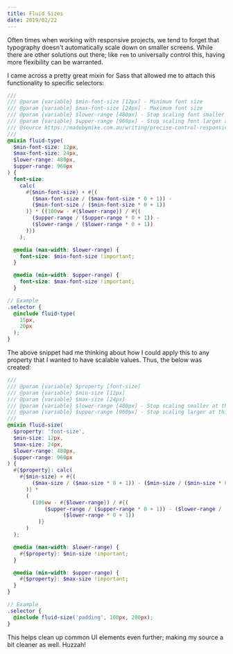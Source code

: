 ```yaml
---
title: Fluid Sizes
date: 2019/02/22
---
```


Often times when working with responsive projects, we tend to forget that typography doesn't automatically scale down on smaller screens. While there are other solutions out there; like `rem` to universally control this, having more flexibility can be warranted.

I came across a pretty great mixin for Sass that allowed me to attach this functionality to specific selectors:

```scss
///
/// @param {variable} $min-font-size [12px] - Minimum font size
/// @param {variable} $max-font-size [24px] - Maximum font size
/// @param {variable} $lower-range [480px] - Stop scaling font smaller at this screen resolution
/// @param {variable} $upper-range [960px] - Stop scaling font larger at this screen resolution
/// @source https://madebymike.com.au/writing/precise-control-responsive-typography/
///
@mixin fluid-type(
  $min-font-size: 12px,
  $max-font-size: 24px,
  $lower-range: 480px,
  $upper-range: 960px
) {
  font-size:
    calc(
      #{$min-font-size} + #{(
        ($max-font-size / ($max-font-size * 0 + 1)) -
        ($min-font-size / ($min-font-size * 0 + 1))
      )} * ((100vw - #{$lower-range}) / #{(
        ($upper-range / ($upper-range * 0 + 1)) -
        ($lower-range / ($lower-range * 0 + 1))
      )})
    );

  @media (max-width: $lower-range) {
    font-size: $min-font-size !important;
  }

  @media (min-width: $upper-range) {
    font-size: $max-font-size !important;
  }

// Example
.selector {
  @include fluid-type(
    15px,
    20px
  );
}
```

The above snippet had me thinking about how I could apply this to any property that I wanted to have scalable values. Thus, the below was created:

```scss
///
/// @param {variable} $property [font-size]
/// @param {variable} $min-size [12px]
/// @param {variable} $max-size [24px]
/// @param {variable} $lower-range [480px] - Stop scaling smaller at this screen resolution
/// @param {variable} $upper-range [960px] - Stop scaling larger at this screen resolution
///
@mixin fluid-size(
  $property: 'font-size',
  $min-size: 12px,
  $max-size: 24px,
  $lower-range: 480px,
  $upper-range: 960px
) {
  #{$property}: calc(
    #{$min-size} + #{(
        ($max-size / ($max-size * 0 + 1)) - ($min-size / ($min-size * 0 + 1))
      )} *
      (
        (100vw - #{$lower-range}) / #{(
            ($upper-range / ($upper-range * 0 + 1)) - ($lower-range /
                  ($lower-range * 0 + 1))
          )}
      )
  );

  @media (max-width: $lower-range) {
    #{$property}: $min-size !important;
  }

  @media (min-width: $upper-range) {
    #{$property}: $max-size !important;
  }
}

// Example
.selector {
  @include fluid-size('padding', 100px, 200px);
}
```

This helps clean up common UI elements even further; making my source a bit cleaner as well. Huzzah!
